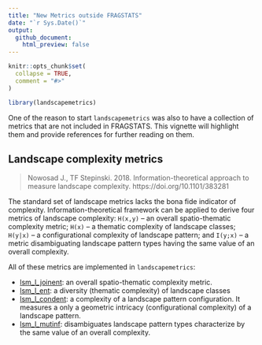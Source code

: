 ```yaml
---
title: "New Metrics outside FRAGSTATS"
date: "`r Sys.Date()`"
output:
  github_document:
    html_preview: false
---
```


```r
knitr::opts_chunk$set(
  collapse = TRUE,
  comment = "#>"
)
```

```r
library(landscapemetrics)
```

One of the reason to start `landscapemetrics` was also to have a collection of metrics that are not included in FRAGSTATS. This vignette will highlight them and provide references for further reading on them.

## Landscape complexity metrics

> Nowosad J., TF Stepinski. 2018. Information-theoretical approach to measure landscape complexity. https://doi.org/10.1101/383281

The standard set of landscape metrics lacks the bona fide indicator of complexity. Information-theoretical framework can be applied to derive four metrics of landscape complexity: `H(x,y)` -- an overall spatio-thematic complexity metric; `H(x)` -- a thematic complexity of landscape classes; `H(y|x)` -- a configurational complexity of landscape pattern; and `I(y;x)` -- a metric disambiguating landscape pattern types having the same value of an overall complexity.

All of these metrics are implemented in `landscapemetrics`:

- [lsm_l_joinent](https://r-spatialecology.github.io/landscapemetrics/reference/lsm_l_joinent.html): an overall spatio-thematic complexity metric.
- [lsm_l_ent](https://r-spatialecology.github.io/landscapemetrics/reference/lsm_l_ent.html): a diversity (thematic complexity) of landscape classes
- [lsm_l_condent](https://r-spatialecology.github.io/landscapemetrics/reference/lsm_l_condent.html): a complexity of a landscape pattern configuration. It measures a only a geometric intricacy (configurational complexity) of a landscape pattern.
- [lsm_l_mutinf](https://r-spatialecology.github.io/landscapemetrics/reference/lsm_l_mutinf.html):  disambiguates landscape pattern types characterize by the same value of an overall complexity.
